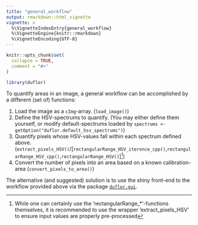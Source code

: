```yaml
---
title: "general_workflow"
output: rmarkdown::html_vignette
vignette: >
  %\VignetteIndexEntry{general_workflow}
  %\VignetteEngine{knitr::rmarkdown}
  %\VignetteEncoding{UTF-8}
---
```


```r
knitr::opts_chunk$set(
  collapse = TRUE,
  comment = "#>"
)
```

```r
library(duflor)
```

To quantify areas in an image, a general workflow can be accomplished by a different (set of) functions:

1. Load the image as a `cImg`-array. (`load_image()`)
2. Define the HSV-spectrums to quantify. (You may either define them yourself, or modify default-spectrums loaded by `spectrums <- getOption("duflor.default_hsv_spectrums")`)
3. Quantify pixels whose HSV-values fall within each spectrum defined above. (`extract_pixels_HSV()`/[`rectangularRange_HSV_iteronce_cpp()`,`rectangularRange_HSV_cpp()`,`rectangularRange_HSV()`]^[While one can certainly use the 'rectangularRange_*'-functions themselves, it is recommended to use the wrapper 'extract_pixels_HSV' to ensure input values are properly pre-processed])
4. Convert the number of pixels into an area based on a known calibration-area (`convert_pixels_to_area()`)


The alternative (and suggested) solution is to use the shiny front-end to the workflow provided above via the package [`duflor.gui`](https://github.com/Claudius-Appel/duflor.gui).
